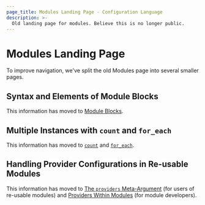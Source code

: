 ```yaml
---
page_title: Modules Landing Page - Configuration Language
description: >-
  Old landing page for modules. Believe this is no longer public.
---
```


# Modules Landing Page

To improve navigation, we've split the old Modules page into several smaller
pages.

<a id="calling-a-child-module"></a> <a id="accessing-module-output-values"></a> <a id="transferring-resource-state-into-modules"></a> <a id="tainting-resources-within-a-module"></a> <a id="module-versions"></a> <a id="other-meta-arguments"></a>

## Syntax and Elements of Module Blocks

This information has moved to
[Module Blocks](/terraform/language/modules/syntax).

<div style={{height: '100vh', margin: 0, padding: 0}} />

<a id="multiple-instances-of-a-module"></a>

## Multiple Instances with `count` and `for_each`

This information has moved to
[`count`](/terraform/language/meta-arguments/count) and
[`for_each`](/terraform/language/meta-arguments/for_each).

<div style={{height: '100vh', margin: 0, padding: 0}} />

<a id="providers-within-modules"></a> <a id="provider-version-constraints-in-modules"></a> <a id="implicit-provider-inheritance"></a> <a id="passing-providers-explicitly"></a> <a id="proxy-configuration-blocks"></a> <a id="legacy-shared-modules-with-provider-configurations"></a>

## Handling Provider Configurations in Re-usable Modules

This information has moved to
[The `providers` Meta-Argument](/terraform/language/meta-arguments/module-providers)
(for users of re-usable modules) and
[Providers Within Modules](/terraform/language/modules/develop/providers)
(for module developers).

<div style={{height: '100vh', margin: 0, padding: 0}} />
